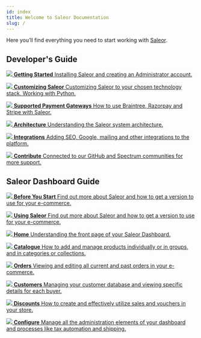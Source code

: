 ```yaml
---
id: index
title: Welcome to Saleor Documentation
slug: /
---
```



Here you’ll find everything you need to start working with [Saleor](https://saleor.io).


## Developer's Guide

<CardGrid home>

[![](/assets/icons/getting-started.svg) **Getting Started** Installing Saleor and creating an Administrator account.](getting-started/intro)

[![](/assets/icons/customizing.svg) **Customizing Saleor** Customizing Saleor to your chosen technology stack. Working with Python.](customization/intro)

[![](/assets/icons/payment-gateways.svg) **Supported Payment Gateways** How to use Braintree, Razorpay and Stripe with Saleor.](payment-gateways/intro)

[![](/assets/icons/architecture.svg) **Architecture** Understanding the Saleor system architecture.](architecture/intro)

[![](/assets/icons/integrations.svg) **Integrations** Adding SEO, Google, mailing and other integrations to the platform.](integrations/intro)

[![](/assets/icons/contribute.svg) **Contribute** Connected to our GitHub and Spectrum communities for more support.](contributing/intro)

</CardGrid>

## Saleor Dashboard Guide

<CardGrid home>

[![](/assets/icons/before-start.svg) **Before You Start** Find out more about Saleor and how to get a version to use for your e-commerce.](dashboard/before-you-start)

[![](/assets/icons/using-saleor.svg) **Using Saleor** Find out more about Saleor and how to get a version to use for your e-commerce.](dashboard/using-saleor)

[![](/assets/icons/storefront.svg) **Home** Understanding the front page of your Saleor Dashboard.](dashboard/home)

[![](/assets/icons/catalogue.svg) **Catalogue** How to add and manage products individually or in groups, and in categories or collections.](dashboard/catalog/intro)

[![](/assets/icons/orders.svg) **Orders** Viewing and editing all current and past orders in your e-commerce.](dashboard/orders)

[![](/assets/icons/customers.svg) **Customers** Managing your customer database and viewing specific details for each buyer.](dashboard/customers)

[![](/assets/icons/discounts.svg) **Discounts** How to create and effectively utilize sales and vouchers in your store.](dashboard/discounts/sales)

[![](/assets/icons/configure.svg) **Configure** Manage all the administration elements of your dashboard and processes like tax automation and shipping.](dashboard/configuration/intro)

</CardGrid>

